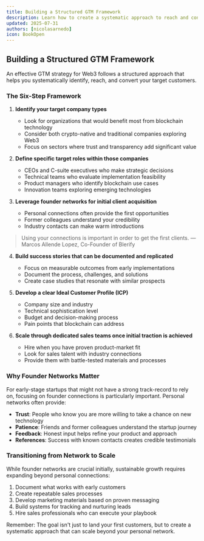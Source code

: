 ```yaml
---
title: Building a Structured GTM Framework
description: Learn how to create a systematic approach to reach and convert your target customers
updated: 2025-07-31
authors: [nicolasarnedo]
icon: BookOpen
---
```


## Building a Structured GTM Framework

An effective GTM strategy for Web3 follows a structured approach that helps you systematically identify, reach, and convert your target customers.

### The Six-Step Framework

1. **Identify your target company types**
   - Look for organizations that would benefit most from blockchain technology
   - Consider both crypto-native and traditional companies exploring Web3
   - Focus on sectors where trust and transparency add significant value

2. **Define specific target roles within those companies**
   - CEOs and C-suite executives who make strategic decisions
   - Technical teams who evaluate implementation feasibility
   - Product managers who identify blockchain use cases
   - Innovation teams exploring emerging technologies

3. **Leverage founder networks for initial client acquisition**
   - Personal connections often provide the first opportunities
   - Former colleagues understand your credibility
   - Industry contacts can make warm introductions

> Using your connections is important in order to get the first clients.
> — Marcos Allende Lopez, Co-Founder of Blerify

4. **Build success stories that can be documented and replicated**
   - Focus on measurable outcomes from early implementations
   - Document the process, challenges, and solutions
   - Create case studies that resonate with similar prospects

5. **Develop a clear Ideal Customer Profile (ICP)**
   - Company size and industry
   - Technical sophistication level
   - Budget and decision-making process
   - Pain points that blockchain can address

6. **Scale through dedicated sales teams once initial traction is achieved**
   - Hire when you have proven product-market fit
   - Look for sales talent with industry connections
   - Provide them with battle-tested materials and processes

### Why Founder Networks Matter

For early-stage startups that might not have a strong track-record to rely on, focusing on founder connections is particularly important. Personal networks often provide:

- **Trust**: People who know you are more willing to take a chance on new technology
- **Patience**: Friends and former colleagues understand the startup journey
- **Feedback**: Honest input helps refine your product and approach
- **References**: Success with known contacts creates credible testimonials

### Transitioning from Network to Scale

While founder networks are crucial initially, sustainable growth requires expanding beyond personal connections:

1. Document what works with early customers
2. Create repeatable sales processes
3. Develop marketing materials based on proven messaging
4. Build systems for tracking and nurturing leads
5. Hire sales professionals who can execute your playbook

Remember: The goal isn't just to land your first customers, but to create a systematic approach that can scale beyond your personal network.

